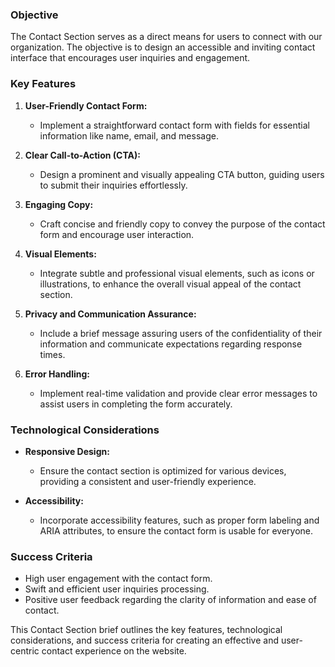 ### Objective

The Contact Section serves as a direct means for users to connect with our organization. The objective is to design an accessible and inviting contact interface that encourages user inquiries and engagement.

### Key Features

1. **User-Friendly Contact Form:**

   - Implement a straightforward contact form with fields for essential information like name, email, and message.

2. **Clear Call-to-Action (CTA):**

   - Design a prominent and visually appealing CTA button, guiding users to submit their inquiries effortlessly.

3. **Engaging Copy:**

   - Craft concise and friendly copy to convey the purpose of the contact form and encourage user interaction.

4. **Visual Elements:**

   - Integrate subtle and professional visual elements, such as icons or illustrations, to enhance the overall visual appeal of the contact section.

5. **Privacy and Communication Assurance:**

   - Include a brief message assuring users of the confidentiality of their information and communicate expectations regarding response times.

6. **Error Handling:**
   - Implement real-time validation and provide clear error messages to assist users in completing the form accurately.

### Technological Considerations

- **Responsive Design:**

  - Ensure the contact section is optimized for various devices, providing a consistent and user-friendly experience.

- **Accessibility:**
  - Incorporate accessibility features, such as proper form labeling and ARIA attributes, to ensure the contact form is usable for everyone.

### Success Criteria

- High user engagement with the contact form.
- Swift and efficient user inquiries processing.
- Positive user feedback regarding the clarity of information and ease of contact.

This Contact Section brief outlines the key features, technological considerations, and success criteria for creating an effective and user-centric contact experience on the website.
